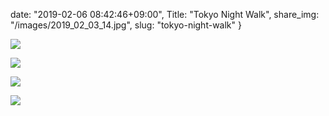 date: "2019-02-06 08:42:46+09:00",
Title: "Tokyo Night Walk",
share_img: "/images/2019_02_03_14.jpg",
slug: "tokyo-night-walk"
}

![](/images/2019_02_03_13.jpg)

![](/images/2019_02_03_14.jpg)

![](/images/2019_02_03_21.jpg)

![](/images/2019_02_03_23.jpg)